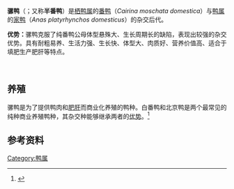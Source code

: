 {{Taxobox
| image = Mulard (1).jpg
| image_width = 
| image_caption = 
| status = DOM
| regnum = [[動物界|動物界]] Animalia
| phylum = [[脊索動物門|脊索動物門]] Chordata
| classis = [[鸟纲|鸟纲]] Aves
| ordo = [[雁形目|雁形目]] Anseriformes
| familia = [[鸭科|鸭科]] Anatidae
| genus = 
| species =  骡鸭 ''Cairina moschata domestica × Anas platyrhynchos domesticus''
}}
'''骡鸭'''（{{lang-en|Mulard}}；又称'''半番鸭'''）是[[栖鸭属|栖鸭属]]的[[番鸭|番鸭]]（''Cairina moschata domestica''）与[[鸭属|鸭属]]的[[家鸭|家鸭]]（''Anas platyrhynchos domesticus''）的杂交后代。

'''优势：'''骡鸭克服了纯番鸭公母体型悬殊大、生长周期长的缺陷，表现出较强的杂交优势。具有耐粗易养、生活力强、生长快、体型大、肉质好、营养价值高、适合于填肥生产肥肝等特点。

<br />

== 养殖 ==
骡鸭是为了提供鸭肉和[[肥肝|肥肝]]而商业化养殖的鸭种。白番鸭和北京鸭是两个最常见的纯种商业养殖鸭种，其杂交种能够继承两者的[[杂种优势|优势]]。<ref name="wars">{{Cite book|url=http://www.amazon.com/Foie-Gras-Wars-000-Year-Old-Delicacy-ebook/dp/B001TKD4HQ/ref=sr_1_1?s=books&ie=UTF8&qid=1422478326&sr=1-1&keywords=The+Foie+Gras+Wars#reader_B001TKD4HQ|title=The Foie Gras Wars|last=Caro|first=Mark|publisher=[[Simon_&_Schuster|Simon & Schuster]]|year=2009|isbn=978-1-4165-5668-8}}</ref>

== 参考资料 ==
{{reflist}}

[[Category:鸭属|Category:鸭属]]